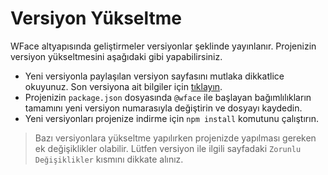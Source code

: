 
# Versiyon Yükseltme

WFace altyapısında geliştirmeler versiyonlar şeklinde yayınlanır.
Projenizin versiyon yükseltmesini aşağıdaki gibi yapabilirsiniz. 

- Yeni versiyonla paylaşılan versiyon sayfasını mutlaka dikkatlice okuyunuz. 
  Son versiyona ait bilgiler için [tıklayın](/versions).
- Projenizin `package.json` dosyasında `@wface` ile başlayan bağımlılıkların tamamını 
  yeni versiyon numarasıyla değiştirin ve dosyayı kaydedin.
- Yeni versiyonları projenize indirme için `npm install` komutunu çalıştırın. 

> Bazı versiyonlara yükseltme yapılırken projenizde yapılması gereken ek değişiklikler olabilir. 
Lütfen versiyon ile ilgili sayfadaki `Zorunlu Değişiklikler` kısmını dikkate alınız.